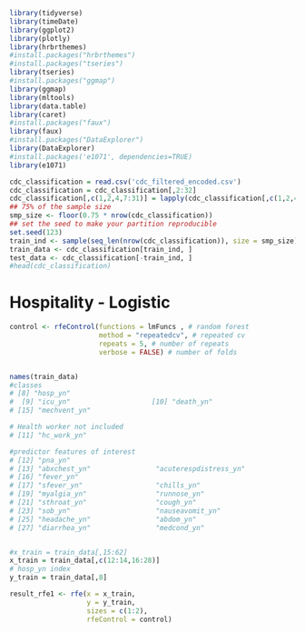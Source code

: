 
```{r}
library(tidyverse)
library(timeDate)
library(ggplot2)
library(plotly)
library(hrbrthemes)
#install.packages("hrbrthemes")
#install.packages("tseries")
library(tseries)
#install.packages("ggmap")
library(ggmap)
library(mltools)
library(data.table)
library(caret)
#install.packages("faux")
library(faux)
#install.packages("DataExplorer")
library(DataExplorer)
#install.packages('e1071', dependencies=TRUE)
library(e1071)

```

```{r}

cdc_classification = read.csv('cdc_filtered_encoded.csv')
cdc_classification = cdc_classification[,2:32]
cdc_classification[,c(1,2,4,7:31)] = lapply(cdc_classification[,c(1,2,4,7:31)],factor) 
## 75% of the sample size
smp_size <- floor(0.75 * nrow(cdc_classification))
## set the seed to make your partition reproducible
set.seed(123)
train_ind <- sample(seq_len(nrow(cdc_classification)), size = smp_size)
train_data <- cdc_classification[train_ind, ]
test_data <- cdc_classification[-train_ind, ]
#head(cdc_classification)


```


# Hospitality - Logistic

```{r}
control <- rfeControl(functions = lmFuncs , # random forest
                      method = "repeatedcv", # repeated cv
                      repeats = 5, # number of repeats
                      verbose = FALSE) # number of folds


names(train_data)
#classes
# [8] "hosp_yn"                   
#  [9] "icu_yn"                    [10] "death_yn"
# [15] "mechvent_yn"

# Health worker not included
# [11] "hc_work_yn"

#predictor features of interest
# [12] "pna_yn"                    
# [13] "abxchest_yn"                "acuterespdistress_yn"      
# [16] "fever_yn"                  
# [17] "sfever_yn"                  "chills_yn"                 
# [19] "myalgia_yn"                 "runnose_yn"                
# [21] "sthroat_yn"                 "cough_yn"                  
# [23] "sob_yn"                     "nauseavomit_yn"            
# [25] "headache_yn"                "abdom_yn"                  
# [27] "diarrhea_yn"                "medcond_yn"


#x_train = train_data[,15:62]
x_train = train_data[,c(12:14,16:28)]
# hosp_yn index
y_train = train_data[,8]

result_rfe1 <- rfe(x = x_train, 
                   y = y_train, 
                   sizes = c(1:2),
                   rfeControl = control)



```
